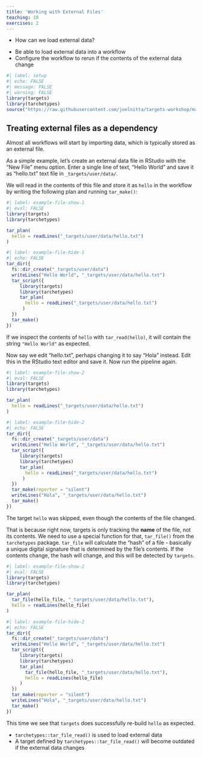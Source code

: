 ```yaml
---
title: 'Working with External Files'
teaching: 10
exercises: 2
---
```


:::::::::::::::::::::::::::::::::::::: questions 

- How can we load external data?

::::::::::::::::::::::::::::::::::::::::::::::::

::::::::::::::::::::::::::::::::::::: objectives

- Be able to load external data into a workflow
- Configure the workflow to rerun if the contents of the external data change

::::::::::::::::::::::::::::::::::::::::::::::::

```r
#| label: setup
#| echo: FALSE
#| message: FALSE
#| warning: FALSE
library(targets)
library(tarchetypes)
source("https://raw.githubusercontent.com/joelnitta/targets-workshop/main/episodes/files/functions.R") # nolint
```


## Treating external files as a dependency

Almost all workflows will start by importing data, which is typically stored as an external file.

As a simple example, let's create an external data file in RStudio with the "New File" menu option. Enter a single line of text, "Hello World" and save it as "hello.txt" text file in `_targets/user/data/`.

We will read in the contents of this file and store it as `hello` in the workflow by writing the following plan and running `tar_make()`:

```r
#| label: example-file-show-1
#| eval: FALSE
library(targets)
library(tarchetypes)

tar_plan(
  hello = readLines("_targets/user/data/hello.txt")
)
```

```r
#| label: example-file-hide-1
#| echo: FALSE
tar_dir({
  fs::dir_create("_targets/user/data")
  writeLines("Hello World", "_targets/user/data/hello.txt")
  tar_script({
     library(targets)
     library(tarchetypes)
     tar_plan(
       hello = readLines("_targets/user/data/hello.txt")
      )
  })
  tar_make()
})
```

If we inspect the contents of `hello` with `tar_read(hello)`, it will contain the string `"Hello World"` as expected.

Now say we edit "hello.txt", perhaps changing it to say "Hola" instead. Edit this in the RStudio text editor and save it. Now run the pipeline again.

```r
#| label: example-file-show-2
#| eval: FALSE
library(targets)
library(tarchetypes)

tar_plan(
  hello = readLines("_targets/user/data/hello.txt")
)
```

```r
#| label: example-file-hide-2
#| echo: FALSE
tar_dir({
  fs::dir_create("_targets/user/data")
  writeLines("Hello World", "_targets/user/data/hello.txt")
  tar_script({
     library(targets)
     library(tarchetypes)
     tar_plan(
       hello = readLines("_targets/user/data/hello.txt")
      )
  })
  tar_make(reporter = "silent")
  writeLines("Hola", "_targets/user/data/hello.txt")
  tar_make()
})
```

The target `hello` was skipped, even though the contents of the file changed.

That is because right now, targets is only tracking the **name** of the file, not its contents. We need to use a special function for that, `tar_file()` from the `tarchetypes` package. `tar_file` will calculate the "hash" of a file - basically a unique digital signature that is determined by the file's contents. If the contents change, the hash will change, and this will be detected by `targets`.

```r
#| label: example-file-show-2
#| eval: FALSE
library(targets)
library(tarchetypes)

tar_plan(
  tar_file(hello_file, "_targets/user/data/hello.txt"),
  hello = readLines(hello_file)
)
```

```r
#| label: example-file-hide-2
#| echo: FALSE
tar_dir({
  fs::dir_create("_targets/user/data")
  writeLines("Hello World", "_targets/user/data/hello.txt")
  tar_script({
     library(targets)
     library(tarchetypes)
     tar_plan(
       tar_file(hello_file, "_targets/user/data/hello.txt"),
       hello = readLines(hello_file)
     )
  })
  tar_make(reporter = "silent")
  writeLines("Hola", "_targets/user/data/hello.txt")
  tar_make()
})
```

This time we see that `targets` does successfully re-build `hello` as expected.

::::::::::::::::::::::::::::::::::::: keypoints 

- `tarchetypes::tar_file_read()` is used to load external data
- A target defined by `tarchetypes::tar_file_read()` will become outdated if the external data changes

::::::::::::::::::::::::::::::::::::::::::::::::
